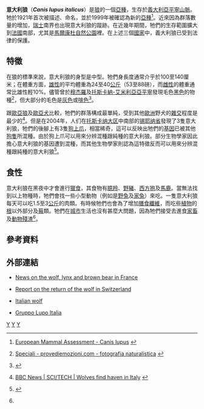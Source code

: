 {{subspeciesbox
| image = Canis lupus Parc des Loups 001.jpg
| genus = Canis
| species = lupus
| subspecies = italicus
| authority = Altobello, 1921
| range_map =Canis_lupus_italicus_areale_2019.gif
| range_map_caption = 意大利狼分佈圖
}}
'''意大利狼'''（'''''Canis lupus italicus'''''）是[[狼|狼]]的一個[[亞種|亞種]]，生存於[[義大利|義大利]][[亞平寧山脈|亞平寧山脈]]。牠於1921年首次被描述、命名，並於1999年被確認為新的[[亞種|亞種]]<ref>{{english}} [http://ec.europa.eu/environment/nature/conservation/species/ema/species/canis_lupus.htm European Mammal Assessment - Canis lupus<!-- Bot generated title -->] {{webarchive|url=https://web.archive.org/web/20090114050310/http://ec.europa.eu/environment/nature/conservation/species/ema/species/canis_lupus.htm |date=2009-01-14 }}</ref>。近來因為群落數量的增加，[[瑞士|瑞士]]南界也出現意大利狼的蹤跡。在近幾年期間，牠們的生存範圍擴大到[[法國|法國]]南部，尤其是[[馬爾康杜自然公園|馬爾康杜自然公園]]裡。在上述三個[[國家|國家]]中，義大利狼已受到法律的保護。

== 特徵 ==
在狼的標準來說，意大利狼的身型是中型。牠們身長度通常介乎於100至140厘米；在體重方面，[[雄性|雄性]]的平均體重為24至40[[公斤|公斤]]（53至88磅），而[[雌性|雌性]]的體重通常比雄性輕10%。儘管曾於[[穆杰羅|穆杰羅]]及[[托斯卡納-艾米利亞亞平寧|托斯卡納-艾米利亞亞平寧]]發現毛色[[黑色|黑色]]的物種<ref>{{english}} [http://www.provediemozioni.it/index.php?pag=visualizza_speciale&id=88&PHPSESSID=c6e19f6eae166295432e4291e28cc92a Speciali - provediemozioni.com - fotografia naturalistica<!-- Bot generated title -->] {{Wayback|url=http://www.provediemozioni.it/index.php?pag=visualizza_speciale&id=88&PHPSESSID=c6e19f6eae166295432e4291e28cc92a |date=20080319141440 }}</ref>，但大部分的毛色是[[灰色|灰色]]或[[啡色|啡色]]<ref name="CA">{{english}} {{cite web | url = http://www.rmo.it/lupo/home.html | title = GENERALITA' SULLA SPECIE | work = CSDL: Centro per lo Studio e la Documentazione sul Lupo | publisher =  | accessdate = 2007-05-20 | deadurl = yes | archiveurl = https://web.archive.org/web/20060607134047/http://www.rmo.it/lupo/home.html | archivedate = 2006-06-07 }}</ref>。

跟[[歐亞狼|歐亞狼]]及[[歐亞犬|歐亞犬]]比較，牠們的群落構成最單純，受到其他[[歐洲|歐洲]]野犬的[[雜交|雜交]]程度是最少的<ref>{{english}} [http://news.bbc.co.uk/1/hi/sci/tech/725601.stm BBC News | SCI/TECH | Wolves find haven in Italy<!-- Bot generated title -->] {{Wayback|url=http://news.bbc.co.uk/1/hi/sci/tech/725601.stm |date=20040416064316 }}</ref>。但是在2004年，人们在[[托斯卡纳大区|托斯卡纳大区]]中南部的[[锡耶纳省|锡耶纳省]]發現了3隻意大利狼，牠們的後腳上有3隻[[狗上爪|狗上爪]]，相當稀奇，這可以反映出牠們的[[基因|基因]]已被其他[[狗|狗隻]]所混種。由於狗上爪可以用來分辨混種跟純種的意大利狼。部分生物學家因此擔心意大利狼的基因遭到混種，而其他生物學家則認為這特徵反而可以用來分辨混種跟純種的意大利狼<ref name="DC">{{english}} {{cite web | url = http://news.bbc.co.uk/1/hi/sci/tech/3602741.stm | title = Claws reveal wolf survival threat | work =  | publisher =  | accessdate = 2007-07-02 | archive-date = 2011-08-26 | archive-url = https://www.webcitation.org/61DgJho1P?url=http://news.bbc.co.uk/2/hi/science/nature/3602741.stm | dead-url = no }}</ref>。

== 食性 ==
意大利狼在黑夜中才會進行[[獵食|獵食]]，其食物有[[臆羚|臆羚]]、[[野豬|野豬]]、[[西方狍|西方狍]]及[[馬鹿|馬鹿]]。當無法找到以上物種時，牠們會找一些小型動物（例如是[[野兔|野兔]]及[[家兔|家兔]]）來吃。一隻意大利狼每天可以吃1.5至3[[公斤|公斤]]的肉類。有時候牠們也會為了增加[[膳食纖維|膳食纖維]]，而吃些[[植物|植物]]的[[根|根]]以外部分及[[莓|莓]]類。牠們在[[城市|城市]]生活也沒有甚麼大問題，因為牠們接受去進食[[家畜|家畜]]及[[動物殘渣|動物殘渣]]<ref name="CA"/>。

== 參考資料 ==
{{reflist}}

== 外部連結 ==
{{wikispecies|Canis lupus italicus}}
{{commons|Canis lupus italicus}}
* {{fr icon}} [https://web.archive.org/web/20080319135619/http://ours-loup-lynx.info/rubrique.php3?id_rubrique=30 News on the wolf, lynx and brown bear in France]
* {{english}} [https://web.archive.org/web/20060726073945/http://www.kora.unibe.ch/pdf/docus/docwf_d.pdf Report on the return of the wolf in Switzerland]
* {{it icon}} [http://digilander.libero.it/idste/lupo.html Italian wolf] {{Wayback|url=http://digilander.libero.it/idste/lupo.html |date=20090201131456 }}
* {{it icon}} [http://www.comitatoparchi.it/GRUPPOLUPOITALIA.htm Gruppo Lupo Italia] {{Wayback|url=http://www.comitatoparchi.it/GRUPPOLUPOITALIA.htm |date=20080725112531 }}
{{Taxonbar|from=Q1188023}}

[[Category:狼|Y]]
[[Category:歐洲動物|Y]]
[[Category:1921年描述的动物|Y]]